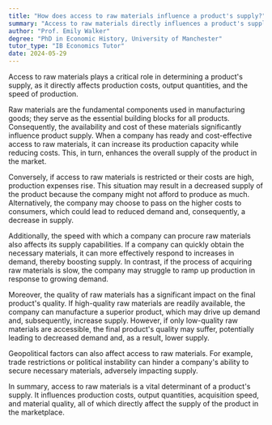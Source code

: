 ```yaml
---
title: "How does access to raw materials influence a product's supply?"
summary: "Access to raw materials directly influences a product's supply by determining its production cost, quantity, and speed."
author: "Prof. Emily Walker"
degree: "PhD in Economic History, University of Manchester"
tutor_type: "IB Economics Tutor"
date: 2024-05-29
---
```


Access to raw materials plays a critical role in determining a product's supply, as it directly affects production costs, output quantities, and the speed of production.

Raw materials are the fundamental components used in manufacturing goods; they serve as the essential building blocks for all products. Consequently, the availability and cost of these materials significantly influence product supply. When a company has ready and cost-effective access to raw materials, it can increase its production capacity while reducing costs. This, in turn, enhances the overall supply of the product in the market.

Conversely, if access to raw materials is restricted or their costs are high, production expenses rise. This situation may result in a decreased supply of the product because the company might not afford to produce as much. Alternatively, the company may choose to pass on the higher costs to consumers, which could lead to reduced demand and, consequently, a decrease in supply.

Additionally, the speed with which a company can procure raw materials also affects its supply capabilities. If a company can quickly obtain the necessary materials, it can more effectively respond to increases in demand, thereby boosting supply. In contrast, if the process of acquiring raw materials is slow, the company may struggle to ramp up production in response to growing demand.

Moreover, the quality of raw materials has a significant impact on the final product's quality. If high-quality raw materials are readily available, the company can manufacture a superior product, which may drive up demand and, subsequently, increase supply. However, if only low-quality raw materials are accessible, the final product's quality may suffer, potentially leading to decreased demand and, as a result, lower supply.

Geopolitical factors can also affect access to raw materials. For example, trade restrictions or political instability can hinder a company's ability to secure necessary materials, adversely impacting supply.

In summary, access to raw materials is a vital determinant of a product's supply. It influences production costs, output quantities, acquisition speed, and material quality, all of which directly affect the supply of the product in the marketplace.
    